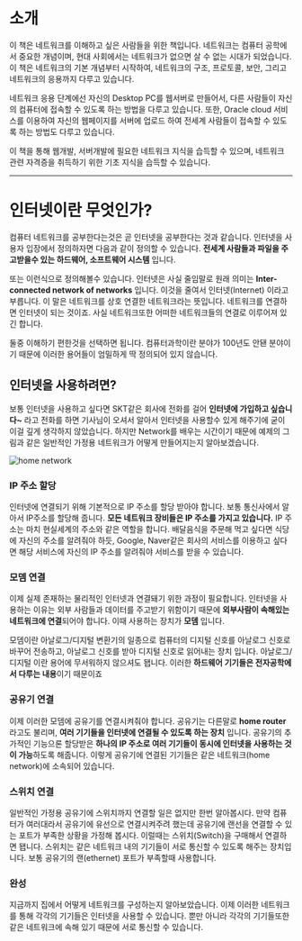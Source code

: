 # 소개
이 책은 네트워크를 이해하고 싶은 사람들을 위한 책입니다. 네트워크는 컴퓨터 공학에서 중요한 개념이며, 현대 사회에서는 네트워크가 없으면 살 수 없는 시대가 되었습니다. 이 책은 네트워크의 기본 개념부터 시작하여, 네트워크의 구조, 프로토콜, 보안, 그리고 네트워크의 응용까지 다루고 있습니다.

네트워크 응용 단계에선 자신의 Desktop PC를 웹서버로 만들어서, 다른 사람들이 자신의 컴퓨터에 접속할 수 있도록 하는 방법을 다루고 있습니다. 또한, Oracle cloud 서비스를 이용하여 자신의 웹페이지를 서버에 업로드 하여 전세계 사람들이 접속할 수 있도록 하는 방법도 다루고 있습니다.

이 책을 통해 웹개발, 서버개발에 필요한 네트워크 지식을 습득할 수 있으며, 네트워크 관련 자격증을 취득하기 위한 기초 지식을 습득할 수 있습니다.

***

# 인터넷이란 무엇인가?
컴퓨터 네트워크를 공부한다는것은 곧 인터넷을 공부한다는 것과 같습니다. 인터넷을 사용자 입장에서 정의하자면 다음과 같이 정의할 수 있습니다. **전세계 사람들과 파일을 주고받을수 있는 하드웨어, 소프트웨어 시스템** 입니다.

또는 이런식으로 정의해볼수 있습니다. 인터넷은 사실 줄임말로 원래 의미는 **Inter-connected network of networks** 입니다. 이것을 줄여서 인터넷(Internet) 이라고 부릅니다. 이 말은 네트워크를 상호 연결한 네트워크라는 뜻입니다. 네트워크를 연결하면 인터넷이 되는 것이죠. 사실 네트워크또한 어떠한 네트워크들의 연결로 이루어져 있긴 합니다.

둘중 이해하기 편한것을 선택하면 됩니다. 컴퓨터과학이란 분야가 100년도 안됀 분야이기 때문에 이러한 용어들이 엄밀하게 딱 정의되어 있지 않습니다.


## 인터넷을 사용하려면?
보통 인터넷을 사용하고 싶다면 SKT같은 회사에 전화를 걸어 **인터넷에 가입하고 싶습니다~** 라고 전화를 하면 기사님이 오셔서 알아서 인터넷을 사용할수 있게 해주기에 굳이 이걸 깊게 생각하지 않았습니다. 하지만 Network를 배우는 시간이기 때문에 예제의 그림과 같은 일반적인 가정용 네트워크가 어떻게 만들어지는지 알아보겠습니다.

![home network](./img/introduction/home-network.png)

### IP 주소 할당
인터넷에 연결되기 위해 기본적으로 IP 주소를 할당 받아야 합니다. 보통 통신사에서 알아서 IP주소를 할당해 줍니다. **모든 네트워크 장비들은 IP 주소를 가지고 있습니다.** IP 주소는 마치 현실세계의 주소와 같은 역할을 합니다. 배달음식을 주문해 먹고 싶다면 식당에 자신의 주소를 알려줘야 하듯, Google, Naver같은 회사의 서비스를 이용하고 싶다면 해당 서비스에 자신의 IP 주소를 알려줘야 서비스를 받을 수 있습니다.

### 모뎀 연결
이제 실제 존재하는 물리적인 인터넷과 연결돼기 위한 과정이 필요합니다. 인터넷을 사용하는 이유는 외부 사람들과 데이터를 주고받기 위함이기 때문에 **외부사람이 속해있는 네트워크에 연결**되어야 합니다. 이때 사용하는 장치가 **모뎀** 입니다.

모뎀이란 아날로그/디지털 변환기의 일종으로 컴퓨터의 디지털 신호를 아날로그 신호로 바꾸어 전송하고, 아날로그 신호를 받아 디지털 신호로 읽어내는 장치 입니다. 아날로그/디지털 이란 용어에 무서워하지 않으셔도 됍니다. 이러한 **하드웨어 기기들은 전자공학에서 다루는 내용**이기 때문이죠

### 공유기 연결
이제 이러한 모뎀에 공유기를 연결시켜줘야 합니다. 공유기는 다른말로 **home router**라고도 불리며, **여러 기기들을 인터넷에 연결될 수 있도록 하는 장치** 입니다. 공유기의 추가적인 기능으론 할당받은 **하나의 IP 주소로 여러 기기들이 동시에 인터넷을 사용하는 것이 가능**하도록 해줍니다. 이렇게 공유기에 연결된 기기들은 같은 네트워크(home network)에 소속되어 있습니다.

### 스위치 연결
일반적인 가정용 공유기에 스위치까지 연결할 일은 없지만 한번 알아봅시다. 만약 컴퓨터가 여러대라서 공유기에 유선으로 연결시켜주려 했는데 공유기에 랜선을 연결할 수 있는 포트가 부족한 상황을 가정해 봅시다. 이럴때는 스위치(Switch)을 구매해서 연결하면 됍니다. 스위치는 같은 네트워크 내의 기기들이 서로 통신할 수 있도록 해주는 장치입니다. 보통 공유기의 랜(ethernet) 포트가 부족할때 사용합니다.

### 완성
지금까지 집에서 어떻게 네트워크를 구성하는지 알아보았습니다. 이제 이러한 네트워크를 통해 각각의 기기들은 인터넷을 사용할 수 있습니다. 뿐만 아니라 각각의 기기들또한 같은 네트워크에 속해 있기 때문에 서로 통신할 수 있습니다.







